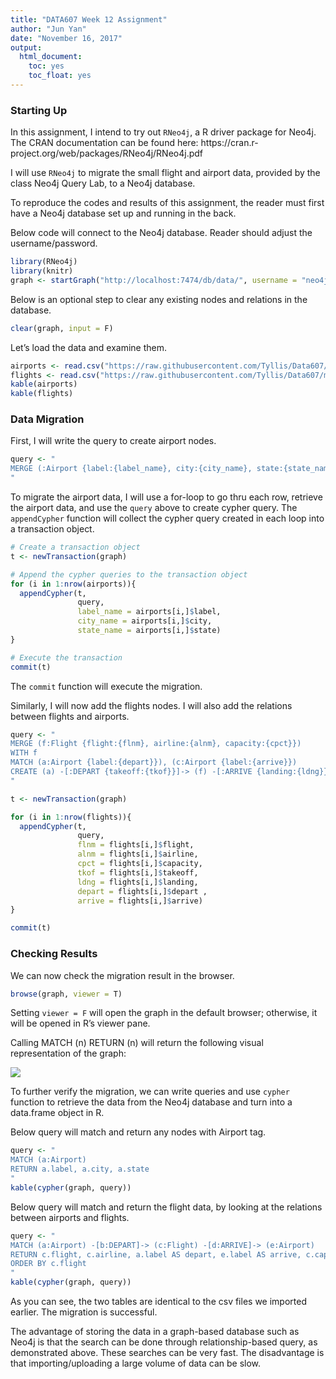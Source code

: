 ---
title: "DATA607 Week 12 Assignment"
author: "Jun Yan"
date: "November 16, 2017"
output: 
  html_document:
    toc: yes
    toc_float: yes
---

### Starting Up

In this assignment, I intend to try out `RNeo4j`, a R driver package for Neo4j. The CRAN documentation can be found here: https://cran.r-project.org/web/packages/RNeo4j/RNeo4j.pdf

I will use `RNeo4j` to migrate the small flight and airport data, provided by the class Neo4j Query Lab, to a Neo4j database. 

To reproduce the codes and results of this assignment, the reader must first have a Neo4j database set up and running in the back.

Below code will connect to the Neo4j database. Reader should adjust the username/password.

```{r warning=F, message=F}
library(RNeo4j)
library(knitr)
graph <- startGraph("http://localhost:7474/db/data/", username = "neo4j", password = "12345")
```  

Below is an optional step to clear any existing nodes and relations in the database.

```{r}
clear(graph, input = F)
```

Let's load the data and examine them.

```{r}
airports <- read.csv("https://raw.githubusercontent.com/Tyllis/Data607/master/neo4j-airport-csv-raw.csv", stringsAsFactors=F)
flights <- read.csv("https://raw.githubusercontent.com/Tyllis/Data607/master/neo4j-flight-lab-data.csv", stringsAsFactors=F)
kable(airports)
kable(flights)
```

### Data Migration

First, I will write the query to create airport nodes.

```{r}
query <- "
MERGE (:Airport {label:{label_name}, city:{city_name}, state:{state_name}})
"
```

To migrate the airport data, I will use a for-loop to go thru each row, retrieve the airport data, and use the `query` above to create cypher query. The `appendCypher` function will collect the cypher query created in each loop into a transaction object.

```{r}
# Create a transaction object
t <- newTransaction(graph)

# Append the cypher queries to the transaction object
for (i in 1:nrow(airports)){
  appendCypher(t,
               query,
               label_name = airports[i,]$label,
               city_name = airports[i,]$city,
               state_name = airports[i,]$state)
}

# Execute the transaction
commit(t)
```

The `commit` function will execute the migration.

Similarly, I will now add the flights nodes. I will also add the relations between flights and airports.

```{r}
query <- "
MERGE (f:Flight {flight:{flnm}, airline:{alnm}, capacity:{cpct}})
WITH f
MATCH (a:Airport {label:{depart}}), (c:Airport {label:{arrive}}) 
CREATE (a) -[:DEPART {takeoff:{tkof}}]-> (f) -[:ARRIVE {landing:{ldng}}]-> (c)
"

t <- newTransaction(graph)

for (i in 1:nrow(flights)){
  appendCypher(t,
               query,
               flnm = flights[i,]$flight,
               alnm = flights[i,]$airline,
               cpct = flights[i,]$capacity,
               tkof = flights[i,]$takeoff,
               ldng = flights[i,]$landing,
               depart = flights[i,]$depart ,
               arrive = flights[i,]$arrive)
}

commit(t)
```

### Checking Results

We can now check the migration result in the browser.

```{r}
browse(graph, viewer = T)
```

Setting `viewer = F` will open the graph in the default browser; otherwise, it will be opened in R's viewer pane.

Calling MATCH (n) RETURN (n) will return the following visual representation of the graph:

![](https://raw.githubusercontent.com/Tyllis/Data607/master/airport-flight-graph.PNG)

To further verify the migration, we can write queries and use `cypher` function to retrieve the data from the Neo4j database and turn into a data.frame object in R.

Below query will match and return any nodes with Airport tag.

```{r}
query <- "
MATCH (a:Airport)
RETURN a.label, a.city, a.state
"
kable(cypher(graph, query))
```

Below query will match and return the flight data, by looking at the relations between airports and flights.

```{r}
query <- "
MATCH (a:Airport) -[b:DEPART]-> (c:Flight) -[d:ARRIVE]-> (e:Airport)
RETURN c.flight, c.airline, a.label AS depart, e.label AS arrive, c.capacity, b.takeoff, d.landing
ORDER BY c.flight
"
kable(cypher(graph, query))
```

As you can see, the two tables are identical to the csv files we imported earlier. The migration is successful.

The advantage of storing the data in a graph-based database such as Neo4j is that the search can be done through relationship-based query, as demonstrated above. These searches can be very fast. The disadvantage is that importing/uploading a large volume of data can be slow. 